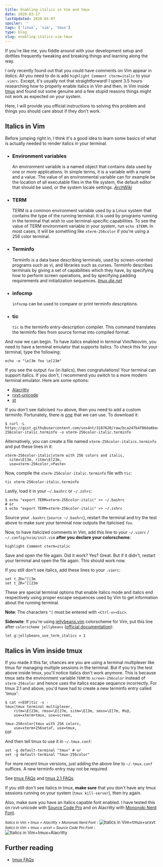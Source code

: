 ```yaml
---
title: Enabling italics in Vim and tmux
date: 2020-03-17
lastUpdated: 2020-04-07
spoiler: ''
tags: ['linux', 'vim', 'tmux']
type: blog
slug: enabling-italics-vim-tmux
---
```


If you're like me, you fiddle around with your development setup and dotfiles frequently tweaking and breaking things and learning along the way.

I only recently found out that you could have comments on Vim appear in _italics_. All you need to do is add `highlight Comment cterm=italic` to your `.vimrc`. Except, it's usually not that straightforward! I spent 3.5 hours researching how to properly enable italics in Vim and then, in Vim inside [tmux](https://github.com/tmux/tmux) and found out some genuine and a few stupid reasons things might not work as expected on your system.

Here, I will provide you official instructions to solving this problem and things you should care about if they don't work.

## Italics in Vim

Before jumping right in, I think it's a good idea to learn some basics of what is actually needed to render italics in your terminal.

- ### Environment variables

  An environment variable is a named object that contains data used by one or more applications. In simple terms, it is a variable with a name and a value. The value of an environmental variable can for example be the location of all executable files in the file system, the default editor that should be used, or the system locale settings. [_ArchWiki_](https://wiki.archlinux.org/index.php/Environment_variables)

- ### TERM

  TERM is a common environment variable used by a Linux system that contains the type of the running terminal. It is used by programs running in the terminal that wish to use terminal-specific capabilities. To see the value of TERM environment variable in your system, run `echo $TERM`. In most cases, it will be something like `xterm-256color` if you're using a 256 color terminal.

- ### Terminfo

  Terminfo is a data base describing terminals, used by screen-oriented programs such as vi, and libraries such as curses. Terminfo describes terminals by giving a set of capabilities which they have, by specifying how to perform screen operations, and by specifying padding requirements and initialization sequences. [_linux.die.net_](https://linux.die.net/man/5/terminfo)

- ### infocmp

  `infocmp` can be used to compare or print terminfo descriptions.

- ### tic

  `tic` is the terminfo entry-description compiler. This command translates the terminfo files from source format into compiled format.

And now we can begin. To have italics enabled in terminal Vim/Neovim, you need to have a terminal emulator that supports italics. To check this for your terminal, type the following:

```shell
echo -e "\e[3m foo \e[23m"
```

If you see the output _`foo`_ (in italics), then congratulations! Your terminal can support italics. If you don't, I recommend you switch to a more modern terminal emulator. Here are some options:

- [Alacritty](https://github.com/jwilm/alacritty)
- [rxvt-unicode](http://software.schmorp.de/pkg/rxvt-unicode.html)
- [st](https://git.suckless.org/)

If you don't see italicised _`foo`_ above, then you need to add a custom terminfo. Fortunately, there is [one](https://gist.github.com/sos4nt/3187620) that we can use. To download it:

```shell
$ curl -L https://gist.githubusercontent.com/sos4nt/3187620/raw/bca247b4f86da6be4f60a69b9b380a11de804d1e/xterm-256color-italic.terminfo -o xterm-256color-italic.terminfo
```

Alternatively, you can create a file named `xterm-256color-italics.terminfo` and put these lines in it:

```
xterm-256color-italic|xterm with 256 colors and italic,
  sitm=\E[3m, ritm=\E[23m,
  use=xterm-256color,<Paste>
```

Now, compile the `xterm-256color-italic.terminfo` file with `tic`:

```shell
tic xterm-256color-italic.terminfo
```

Lastly, load it in your `~/.bashrc` or `~/.zshrc`:

```shell
$ echo "export TERM=xterm-256color-italic" >> ~/.bashrc
# or
$ echo "export TERM=xterm-256color-italic" >> ~/.zshrc
```

Source your `.bashrc` (`source ~/.bashrc`), restart the terminal and try the test above to make sure your terminal now outputs the italicised _`foo`_.

Now, to have italicized comments in Vim, add this line to your `~/.vimrc` / `~/.config/nvim/init.vim` **after you declare your colorscheme**:

```vim
highlight Comment cterm=italic
```

Save and open the file again. Did it work? Yes? Great. But if it didn't, restart your terminal and open the file again. This should work now.

If you still don't see italics, add these lines to your `.vimrc`:

```vim
set t_ZH=^[[3m
set t_ZR=^[[23m
```

These are special terminal options that enable italics mode and italics end respectively using proper escape sequences used by Vim to get information about the running terminal.

**Note**: The characters `^[` must be entered with `<Ctrl-v><Esc>`.

**Sidenote**: If you're using [jellybeans.vim](https://github.com/nanotech/jellybeans.vim) colorscheme for Vim, put this line after `colorscheme jellybeans` ([official documentation](https://github.com/nanotech/jellybeans.vim#italics)):

```vim
let g:jellybeans_use_term_italics = 1
```

## Italics in Vim inside tmux

If you made it this far, chances are you are using a terminal multiplexer like tmux for managing multiple sessions in the terminal. But if you try the test above inside tmux, you'll notice italics don't work anymore. This is because tmux sets the environment variable `TERM` to `screen-256color` instead of `xterm-256color` and hence uses the italics escape sequence incorrectly. For tmux 2.1 and above, you'd have had to create a new terminfo entry called 'tmux':

```shell
$ cat <<EOF|tic -x -
tmux|tmux terminal multiplexer,
    ritm=\E[23m, rmso=\E[27m, sitm=\E[3m, smso=\E[7m, Ms@,
    use=xterm+tmux, use=screen,

tmux-256color|tmux with 256 colors,
    use=xterm+256setaf, use=tmux,
EOF
```

And then tell tmux to use it in `~/.tmux.conf`:

```shell
set -g default-terminal "tmux" # or
set -g default-terminal "tmux-256color"
```

For more recent tmux versions, just adding the above line to `~/.tmux.conf` suffices. A new terminfo entry may not be required.

See [tmux FAQs](https://github.com/tmux/tmux/wiki/FAQ#i-dont-see-italics-or-italics-and-reverse-are-the-wrong-way-round) and [tmux 2.1 FAQs](https://github.com/tmux/tmux/blob/2.1/FAQ#L355-L383).

If you still don't see italics in tmux, **make sure** that you don't have any tmux sessions running on your system (`tmux kill-server`), then try again.

Also, make sure you have an italics capable font enabled. I have tested this on rxvt-unicode with [Source Code Pro](https://github.com/adobe-fonts/source-code-pro) and on Alacritty with [Mononoki Nerd Font](https://github.com/ryanoasis/nerd-fonts).

_<small>Italics in Vim + tmux + Alacritty + Mononoki Nerd Font</small>_ :
![Italics in Vim+tmux+urxvt](./vim-tmux-italics-alacritty-mononoki-nerd.png)
_<small>Italics in Vim + tmux + urxvt + Source Code Pro Font</small>_ :
![Italics in Vim+tmux+Alacritty](./vim-tmux-italics-urxvt-source-code-pro.png)

## Further reading

- [tmux FAQs](https://github.com/tmux/tmux/wiki/FAQ)
